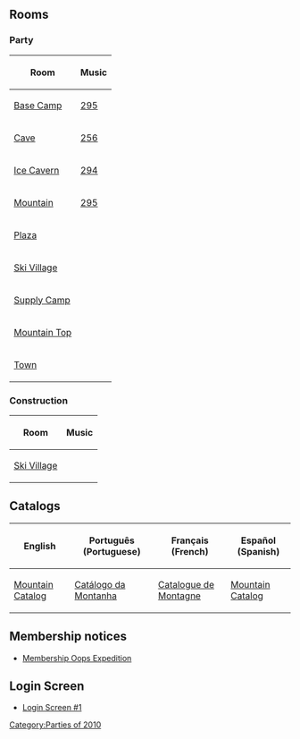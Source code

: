 

==Rooms==
===Party===
{|class="wikitable" style="margin: 1em auto;"
!Room!!Music
|-
|[[Media:RoomsParty3-MtnExpedition.swf|Base Camp]]||[[Media:Music295.swf|295]]
|-
|[[Media:RoomsParty6-MtnExpedition.swf|Cave]]||[[Media:Music256.swf|256]]
|-
|[[Media:RoomsParty2-MtnExpedition.swf|Ice Cavern]]||[[Media:Music294.swf|294]]
|-
|[[Media:RoomsParty4-MtnExpedition.swf|Mountain]]||[[Media:Music295.swf|295]]
|-
|[[Media:RoomsPlaza-MtnExpedition.swf|Plaza]]||{{n/a}}
|-
|[[Media:RoomsVillage-MtnExpedition.swf|Ski Village]]||{{n/a}}
|-
|[[Media:RoomsParty1-MtnExpedition.swf|Supply Camp]]||{{n/a}}
|-
|[[Media:RoomsParty5-MtnExpedition.swf|Mountain Top]]||{{n/a}}
|-
|[[Media:RoomsTown-MtnExpedition.swf|Town]]||{{n/a}}
|}

===Construction===
{|class="wikitable" style="margin: 1em auto;"
!Room!!Music
|-
|[[Media:RoomsVillage-MtnExpeditionPre.swf|Ski Village]]||{{n/a}}
|}

==Catalogs==
{|class="wikitable" style="margin: 1em auto;"
!English!!Português (Portuguese)!!Français (French)!!Español (Spanish)
|-
|[[Media:LocalEnCataloguesMerchAugust2010.swf|Mountain Catalog]]||[[Media:LocalPtCataloguesMerchAugust2010.swf|Catálogo da Montanha]]||[[Media:LocalFrCataloguesMerchAugust2010.swf|Catalogue de Montagne]]||[[Media:LocalEsCataloguesMerchAugust2010.swf|Mountain Catalog]]
|}

==Membership notices==
*[[Media:MountainExpeditionMembershipOopsExpedition.swf|Membership Oops Expedition]]

==Login Screen==
*[[media:ENMtnExpeditionLogin.swf|Login Screen #1]]

{{Parties}}
[[Category:Parties of 2010]]